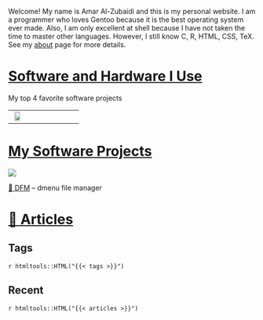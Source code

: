 Welcome! My name is Amar Al-Zubaidi and this is my personal website. I am a programmer who loves Gentoo because it is the best operating system ever made. Also, I am only excellent at shell because I have not taken the time to master other languages. However, I still know C, R, HTML, CSS, TeX. See my [about](/about/) page for more details.

# [Software and Hardware I Use](/programs/)

<p class="caption">My top 4 favorite software projects</p>
<table>
<tbody>
<tr>
<td style="text-align:center; width:25%"><img class="img-zoomable" src="https://www.gentoo.org/assets/img/logo/gentoo-logo.png" alt="" width="80%" />
</td>
<td style="text-align:center; width:25%"><img class="img-zoomable" src="https://upload.wikimedia.org/wikipedia/commons/thumb/1/1f/Z_Shell_Logo_Color_Horizontal.svg/1024px-Z_Shell_Logo_Color_Horizontal.svg.png" alt="" />
</td>
<td style="text-align:center; width:25%"><img class="img-zoomable" src="https://upload.wikimedia.org/wikipedia/commons/thumb/9/9a/ImageMagick_logo.svg/800px-ImageMagick_logo.svg.png" alt="" />
</td>
<td style="text-align:center; width:25%"><img class="img-zoomable" src="https://raw.githubusercontent.com/rstudio/rmarkdown/main/man/figures/logo.png" alt="" />
</td>
</tr>
</tbody>
</table>

# [My Software Projects](/projects/)

![](/images/dfm.gif)
<p class="caption"><a href="https://github.com/amarakon/dfm">📁 DFM<a/> – dmenu file manager</p>

# [📜 Articles](/articles/)

<style>
#tag_tutorial:before { content: "📖" ; }
#tag_politics:before { content: "👑" ; }
#tag_computers:before { content: "🖥️ " ; }
#tag_death:before { content: "☠️" ; }
#tag_family:before { content: "👪" ; }
#tag_phones:before { content: "📱" ; }
#tag_money:before { content: "💵" ; }

#tagcloud {
	clear: both ;
	padding: 0;
	border-radius: 10px ;
	text-align: center ;
	margin: 0 auto ;
	border: solid 1px ;
	list-style: none ;
}

#tagcloud li {
	display: inline-block ;
}

#tagcloud a {
	display: block ;
	width: auto ;
	border-radius: 10px ;
	padding: .25em ;
	margin: 2px ;
}
</style>

## Tags

`r htmltools::HTML("{{< tags >}}")`

## Recent

`r htmltools::HTML("{{< articles >}}")`
